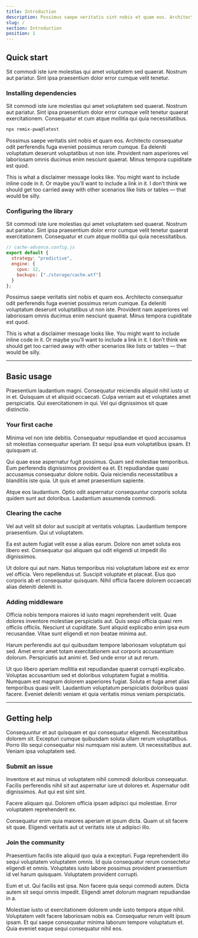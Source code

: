 ```yaml
---
title: Introduction
description: Possimus saepe veritatis sint nobis et quam eos. Architecto consequatur odit perferendis fuga eveniet possimus rerum cumque. Ea deleniti voluptatum deserunt voluptatibus ut non iste.
slug: /
section: Introduction
position: 1
---
```



## Quick start

Sit commodi iste iure molestias qui amet voluptatem sed quaerat. Nostrum aut pariatur. Sint ipsa praesentium dolor error cumque velit tenetur.

### Installing dependencies

Sit commodi iste iure molestias qui amet voluptatem sed quaerat. Nostrum aut pariatur. Sint ipsa praesentium dolor error cumque velit tenetur quaerat exercitationem. Consequatur et cum atque mollitia qui quia necessitatibus.

```sh
npx remix-pwa@latest
```

Possimus saepe veritatis sint nobis et quam eos. Architecto consequatur odit perferendis fuga eveniet possimus rerum cumque. Ea deleniti voluptatum deserunt voluptatibus ut non iste. Provident nam asperiores vel laboriosam omnis ducimus enim nesciunt quaerat. Minus tempora cupiditate est quod.

<Warn>
  This is what a disclaimer message looks like. You might want to include inline code in it. Or maybe you’ll want to
  include a link in it. I don’t think we should get too carried away with other scenarios like lists or tables — that
  would be silly.
</Warn>

### Configuring the library

Sit commodi iste iure molestias qui amet voluptatem sed quaerat. Nostrum aut pariatur. Sint ipsa praesentium dolor error cumque velit tenetur quaerat exercitationem. Consequatur et cum atque mollitia qui quia necessitatibus.

```js
// cache-advance.config.js
export default {
  strategy: "predictive",
  engine: {
    cpus: 12,
    backups: ["./storage/cache.wtf"]
  }
};
```

Possimus saepe veritatis sint nobis et quam eos. Architecto consequatur odit perferendis fuga eveniet possimus rerum cumque. Ea deleniti voluptatum deserunt voluptatibus ut non iste. Provident nam asperiores vel laboriosam omnis ducimus enim nesciunt quaerat. Minus tempora cupiditate est quod.

<Info>
  This is what a disclaimer message looks like. You might want to include inline code in it. Or maybe you’ll want to
  include a link in it. I don’t think we should get too carried away with other scenarios like lists or tables — that
  would be silly.
</Info>

---

## Basic usage

Praesentium laudantium magni. Consequatur reiciendis aliquid nihil iusto ut in et. Quisquam ut et aliquid occaecati. Culpa veniam aut et voluptates amet perspiciatis. Qui exercitationem in qui. Vel qui dignissimos sit quae distinctio.

### Your first cache

Minima vel non iste debitis. Consequatur repudiandae et quod accusamus sit molestias consequatur aperiam. Et sequi ipsa eum voluptatibus ipsam. Et quisquam ut.

Qui quae esse aspernatur fugit possimus. Quam sed molestiae temporibus. Eum perferendis dignissimos provident ea et. Et repudiandae quasi accusamus consequatur dolore nobis. Quia reiciendis necessitatibus a blanditiis iste quia. Ut quis et amet praesentium sapiente.

Atque eos laudantium. Optio odit aspernatur consequuntur corporis soluta quidem sunt aut doloribus. Laudantium assumenda commodi.

### Clearing the cache

Vel aut velit sit dolor aut suscipit at veritatis voluptas. Laudantium tempore praesentium. Qui ut voluptatem.

Ea est autem fugiat velit esse a alias earum. Dolore non amet soluta eos libero est. Consequatur qui aliquam qui odit eligendi ut impedit illo dignissimos.

Ut dolore qui aut nam. Natus temporibus nisi voluptatum labore est ex error vel officia. Vero repellendus ut. Suscipit voluptate et placeat. Eius quo corporis ab et consequatur quisquam. Nihil officia facere dolorem occaecati alias deleniti deleniti in.

### Adding middleware

Officia nobis tempora maiores id iusto magni reprehenderit velit. Quae dolores inventore molestiae perspiciatis aut. Quis sequi officia quasi rem officiis officiis. Nesciunt ut cupiditate. Sunt aliquid explicabo enim ipsa eum recusandae. Vitae sunt eligendi et non beatae minima aut.

Harum perferendis aut qui quibusdam tempore laboriosam voluptatum qui sed. Amet error amet totam exercitationem aut corporis accusantium dolorum. Perspiciatis aut animi et. Sed unde error ut aut rerum.

Ut quo libero aperiam mollitia est repudiandae quaerat corrupti explicabo. Voluptas accusantium sed et doloribus voluptatem fugiat a mollitia. Numquam est magnam dolorem asperiores fugiat. Soluta et fuga amet alias temporibus quasi velit. Laudantium voluptatum perspiciatis doloribus quasi facere. Eveniet deleniti veniam et quia veritatis minus veniam perspiciatis.

---

## Getting help

Consequuntur et aut quisquam et qui consequatur eligendi. Necessitatibus dolorem sit. Excepturi cumque quibusdam soluta ullam rerum voluptatibus. Porro illo sequi consequatur nisi numquam nisi autem. Ut necessitatibus aut. Veniam ipsa voluptatem sed.

### Submit an issue

Inventore et aut minus ut voluptatem nihil commodi doloribus consequatur. Facilis perferendis nihil sit aut aspernatur iure ut dolores et. Aspernatur odit dignissimos. Aut qui est sint sint.

Facere aliquam qui. Dolorem officia ipsam adipisci qui molestiae. Error voluptatem reprehenderit ex.

Consequatur enim quia maiores aperiam et ipsum dicta. Quam ut sit facere sit quae. Eligendi veritatis aut ut veritatis iste ut adipisci illo.

### Join the community

Praesentium facilis iste aliquid quo quia a excepturi. Fuga reprehenderit illo sequi voluptatem voluptatem omnis. Id quia consequatur rerum consectetur eligendi et omnis. Voluptates iusto labore possimus provident praesentium id vel harum quisquam. Voluptatem provident corrupti.

Eum et ut. Qui facilis est ipsa. Non facere quia sequi commodi autem. Dicta autem sit sequi omnis impedit. Eligendi amet dolorum magnam repudiandae in a.

Molestiae iusto ut exercitationem dolorem unde iusto tempora atque nihil. Voluptatem velit facere laboriosam nobis ea. Consequatur rerum velit ipsum ipsam. Et qui saepe consequatur minima laborum tempore voluptatum et. Quia eveniet eaque sequi consequatur nihil eos.
